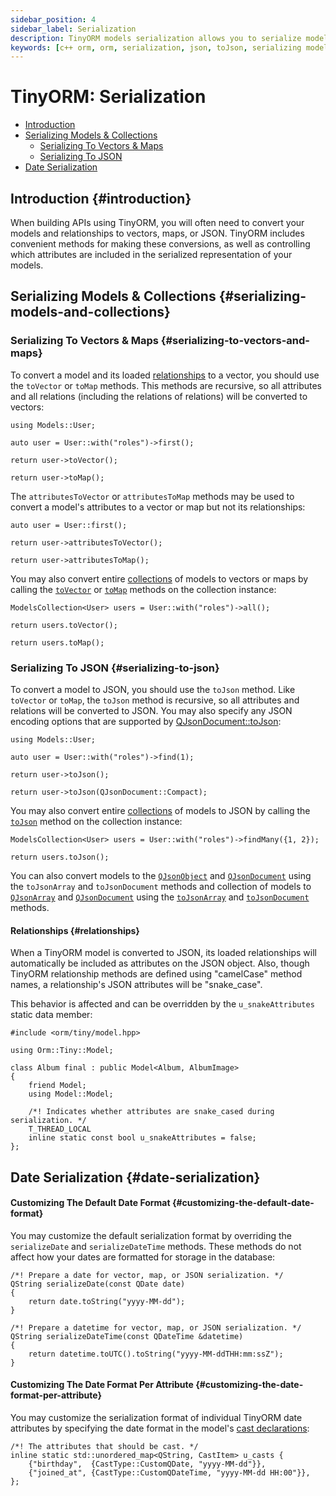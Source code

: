 ```yaml
---
sidebar_position: 4
sidebar_label: Serialization
description: TinyORM models serialization allows you to serialize models and collection of models including all nested relations to JSON. It also supports converting to vectors or maps and allows controlling a custom date format during serialization.
keywords: [c++ orm, orm, serialization, json, toJson, serializing models, serializing relations, serializing collections, converting, toVector, toMap]
---
```


# TinyORM: Serialization

- [Introduction](#introduction)
- [Serializing Models & Collections](#serializing-models-and-collections)
    - [Serializing To Vectors & Maps](#serializing-to-vectors-and-maps)
    - [Serializing To JSON](#serializing-to-json)
- [Date Serialization](#date-serialization)

## Introduction {#introduction}

When building APIs using TinyORM, you will often need to convert your models and relationships to vectors, maps, or JSON. TinyORM includes convenient methods for making these conversions, as well as controlling which attributes are included in the serialized representation of your models.

## Serializing Models & Collections {#serializing-models-and-collections}

### Serializing To Vectors & Maps {#serializing-to-vectors-and-maps}

To convert a model and its loaded [relationships](tinyorm/relationships.mdx) to a vector, you should use the `toVector` or `toMap` methods. This methods are recursive, so all attributes and all relations (including the relations of relations) will be converted to vectors:

    using Models::User;

    auto user = User::with("roles")->first();

    return user->toVector();

    return user->toMap();

The `attributesToVector` or `attributesToMap` methods may be used to convert a model's attributes to a vector or map but not its relationships:

    auto user = User::first();

    return user->attributesToVector();

    return user->attributesToMap();

You may also convert entire [collections](tinyorm/collections.mdx) of models to vectors or maps by calling the [`toVector`](tinyorm/collections.mdx#method-tovector) or [`toMap`](tinyorm/collections.mdx#method-tomap) methods on the collection instance:

    ModelsCollection<User> users = User::with("roles")->all();

    return users.toVector();

    return users.toMap();

### Serializing To JSON {#serializing-to-json}

To convert a model to JSON, you should use the `toJson` method. Like `toVector` or `toMap`, the `toJson` method is recursive, so all attributes and relations will be converted to JSON. You may also specify any JSON encoding options that are supported by [QJsonDocument::toJson](https://doc.qt.io/qt-6/qjsondocument.html#toJson):

    using Models::User;

    auto user = User::with("roles")->find(1);

    return user->toJson();

    return user->toJson(QJsonDocument::Compact);

You may also convert entire [collections](tinyorm/collections.mdx) of models to JSON by calling the [`toJson`](tinyorm/collections.mdx#method-tojson) method on the collection instance:


    ModelsCollection<User> users = User::with("roles")->findMany({1, 2});

    return users.toJson();

You can also convert models to the [`QJsonObject`](https://doc.qt.io/qt-6/qjsonobject.html) and [`QJsonDocument`](https://doc.qt.io/qt-6/qjsondocument.html) using the `toJsonArray` and `toJsonDocument` methods and collection of models to [`QJsonArray`](https://doc.qt.io/qt-6/qjsonarray.html) and [`QJsonDocument`](https://doc.qt.io/qt-6/qjsondocument.html) using the [`toJsonArray`](tinyorm/collections.mdx#method-tojsonarray) and [`toJsonDocument`](tinyorm/collections.mdx#method-tojsondocument) methods.

#### Relationships {#relationships}

When a TinyORM model is converted to JSON, its loaded relationships will automatically be included as attributes on the JSON object. Also, though TinyORM relationship methods are defined using "camelCase" method names, a relationship's JSON attributes will be "snake_case".

This behavior is affected and can be overridden by the `u_snakeAttributes` static data member:

    #include <orm/tiny/model.hpp>

    using Orm::Tiny::Model;

    class Album final : public Model<Album, AlbumImage>
    {
        friend Model;
        using Model::Model;

        /*! Indicates whether attributes are snake_cased during serialization. */
        T_THREAD_LOCAL
        inline static const bool u_snakeAttributes = false;
    };

## Date Serialization {#date-serialization}

#### Customizing The Default Date Format {#customizing-the-default-date-format}

You may customize the default serialization format by overriding the `serializeDate` and `serializeDateTime` methods. These methods do not affect how your dates are formatted for storage in the database:

    /*! Prepare a date for vector, map, or JSON serialization. */
    QString serializeDate(const QDate date)
    {
        return date.toString("yyyy-MM-dd");
    }

    /*! Prepare a datetime for vector, map, or JSON serialization. */
    QString serializeDateTime(const QDateTime &datetime)
    {
        return datetime.toUTC().toString("yyyy-MM-ddTHH:mm:ssZ");
    }

#### Customizing The Date Format Per Attribute {#customizing-the-date-format-per-attribute}

You may customize the serialization format of individual TinyORM date attributes by specifying the date format in the model's [cast declarations](tinyorm/casts.mdx#attribute-casting):

    /*! The attributes that should be cast. */
    inline static std::unordered_map<QString, CastItem> u_casts {
        {"birthday",  {CastType::CustomQDate, "yyyy-MM-dd"}},
        {"joined_at", {CastType::CustomQDateTime, "yyyy-MM-dd HH:00"}},
    };
